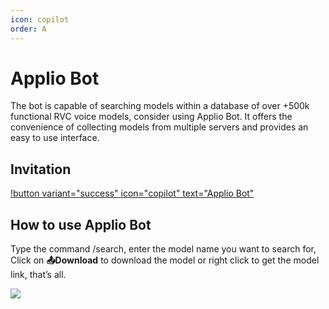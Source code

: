 ```yaml
---
icon: copilot
order: A
---
```


# Applio Bot

The bot is capable of searching models within a database of over +500k functional RVC voice models, consider using Applio Bot. It offers the convenience of collecting models from multiple servers and provides an easy to use interface.

## Invitation

[!button variant="success" icon="copilot" text="Applio Bot"](https://discord.com/oauth2/authorize?client_id=1144714449563955302&permissions=2147871809&scope=bot)

## How to use Applio Bot

Type the command /search, enter the model name you want to search for, Click on **📤Download** to download the model or right click to get the model link, that’s all.

![](/Applio-Bot.png)
